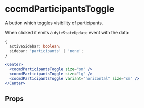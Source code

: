 # cocmdParticipantsToggle

A button which toggles visibility of participants.

When clicked it emits a `dyteStateUpdate` event with the data:

```ts
{
  activeSidebar: boolean;
  sidebar: 'participants' | 'none';
}
```

```jsx
<Center>
  <cocmdParticipantsToggle size="sm" />
  <cocmdParticipantsToggle size="lg" />
  <cocmdParticipantsToggle variant="horizontal" size="sm" />
</Center>
```

## Props

<PropsTable of="dyte-participants-toggle" />
